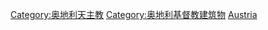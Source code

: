[[Category:奥地利天主教|Category:奥地利天主教]]
[[Category:奥地利基督教建筑物|Category:奥地利基督教建筑物]]
[[Category:各國修道院|Austria]]
